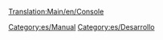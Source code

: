 [[Translation:Main/en/Console]]{{en/-}}
{{en/Bilingual box| Es
| Los artículos relacionados con el uso de la [[Main/es/consola|Consola]] se listan aquí.
| ''Articles relating to the use of the [[Main/en/console]] are here.''}}


[[Category:es/Manual]]
[[Category:es/Desarrollo]]